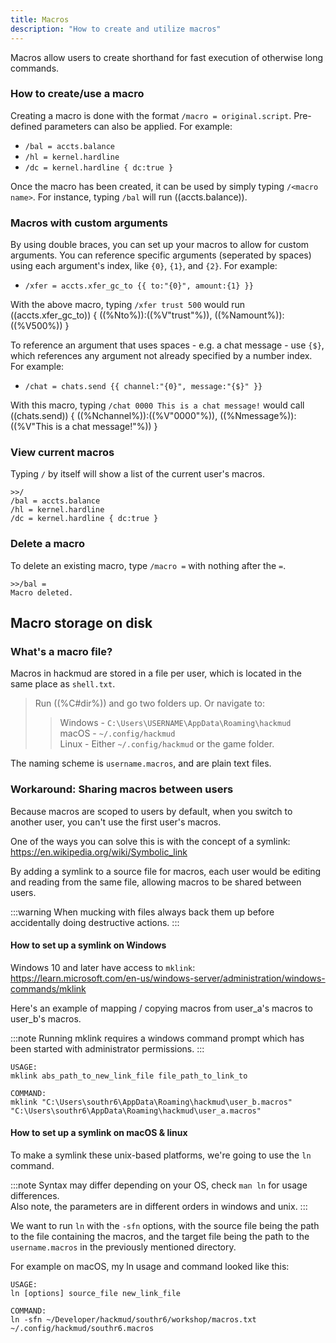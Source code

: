 ```yaml
---
title: Macros
description: "How to create and utilize macros"
---
```


Macros allow users to create shorthand for fast execution of otherwise long commands.

### How to create/use a macro

Creating a macro is done with the format `/macro = original.script`. Pre-defined parameters can also be applied. For example:

- `/bal = accts.balance`
- `/hl = kernel.hardline`
- `/dc = kernel.hardline { dc:true }`

Once the macro has been created, it can be used by simply typing `/<macro name>`. For instance, typing `/bal` will run ((accts.balance)).

### Macros with custom arguments

By using double braces, you can set up your macros to allow for custom arguments. You can reference specific arguments (seperated by spaces) using each argument's index, like `{0}`, `{1}`, and `{2}`. For example:

- `/xfer = accts.xfer_gc_to {{ to:"{0}", amount:{1} }}`

With the above macro, typing `/xfer trust 500` would run ((accts.xfer_gc_to)) \{ ((%Nto%)):((%V"trust"%)), ((%Namount%)):((%V500%)) \}

To reference an argument that uses spaces - e.g. a chat message - use `{$}`, which references any argument not already specified by a number index. For example:

- `/chat = chats.send {{ channel:"{0}", message:"{$}" }}`

With this macro, typing `/chat 0000 This is a chat message!` would call ((chats.send)) \{ ((%Nchannel%)):((%V"0000"%)), ((%Nmessage%)):((%V"This is a chat message!"%)) \}

### View current macros

Typing `/` by itself will show a list of the current user's macros.

```
>>/
/bal = accts.balance
/hl = kernel.hardline
/dc = kernel.hardline { dc:true }
```

### Delete a macro

To delete an existing macro, type `/macro =` with nothing after the `=`.

```
>>/bal =
Macro deleted.
```

## Macro storage on disk

### What's a macro file?

Macros in hackmud are stored in a file per user, which is located in the same place as `shell.txt`.

> Run ((%C#dir%)) and go two folders up. Or navigate to:
>
> > Windows - `C:\Users\USERNAME\AppData\Roaming\hackmud`\
> > macOS - `~/.config/hackmud`\
> > Linux - Either `~/.config/hackmud` or the game folder.

The naming scheme is `username.macros`, and are plain text files.

### Workaround: Sharing macros between users

Because macros are scoped to users by default, when you switch to another user, you can't use the first user's macros.

One of the ways you can solve this is with the concept of a symlink: https://en.wikipedia.org/wiki/Symbolic_link

By adding a symlink to a source file for macros, each user would be editing and reading from the same file, allowing macros to be shared between users.

:::warning
When mucking with files always back them up before accidentally doing destructive actions.
:::

#### How to set up a symlink on Windows

Windows 10 and later have access to `mklink`: https://learn.microsoft.com/en-us/windows-server/administration/windows-commands/mklink

Here's an example of mapping / copying macros from user_a's macros to user_b's macros.

:::note
Running mklink requires a windows command prompt which has been started with administrator permissions.
:::

```
USAGE:
mklink abs_path_to_new_link_file file_path_to_link_to

COMMAND:
mklink "C:\Users\southr6\AppData\Roaming\hackmud\user_b.macros" "C:\Users\southr6\AppData\Roaming\hackmud\user_a.macros"
```

#### How to set up a symlink on macOS & linux

To make a symlink these unix-based platforms, we're going to use the `ln` command.

:::note
Syntax may differ depending on your OS, check `man ln` for usage differences.  
Also note, the parameters are in different orders in windows and unix.
:::

We want to run `ln` with the `-sfn` options, with the source file being the path to the file containing the macros, and the target file being the path to the `username.macros` in the previously mentioned directory.

For example on macOS, my ln usage and command looked like this:

```
USAGE:
ln [options] source_file new_link_file

COMMAND:
ln -sfn ~/Developer/hackmud/southr6/workshop/macros.txt ~/.config/hackmud/southr6.macros
```
